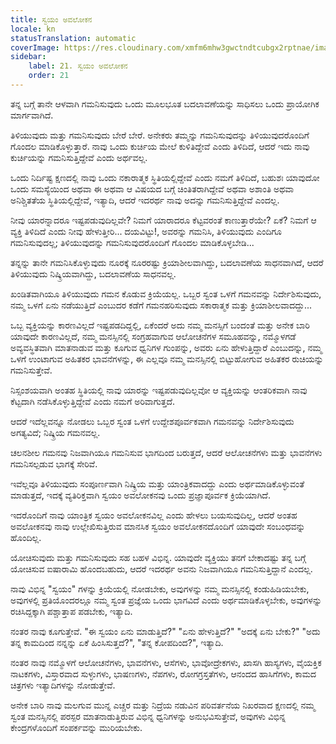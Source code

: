 ```yaml
---
title: ಸ್ವಯಂ ಅವಲೋಕನ
locale: kn
statusTranslation: automatic
coverImage: https://res.cloudinary.com/xmfm6mhw3gwctndtcubgx2rptnae/image/upload/v1740468922/small_cover_tratado_de_psicologia_revolucionaria_a4c0dca4e0.webp
sidebar:
    label: 21. ಸ್ವಯಂ ಅವಲೋಕನ
    order: 21
---
```

ತನ್ನ ಬಗ್ಗೆ ತಾನೇ ಆಳವಾಗಿ ಗಮನಿಸುವುದು ಒಂದು ಮೂಲಭೂತ ಬದಲಾವಣೆಯನ್ನು ಸಾಧಿಸಲು ಒಂದು ಪ್ರಾಯೋಗಿಕ ಮಾರ್ಗವಾಗಿದೆ.

ತಿಳಿಯುವುದು ಮತ್ತು ಗಮನಿಸುವುದು ಬೇರೆ ಬೇರೆ. ಅನೇಕರು ತಮ್ಮನ್ನು ಗಮನಿಸುವುದನ್ನು ತಿಳಿಯುವುದರೊಂದಿಗೆ ಗೊಂದಲ ಮಾಡಿಕೊಳ್ಳುತ್ತಾರೆ. ನಾವು ಒಂದು ಕುರ್ಚಿಯ ಮೇಲೆ ಕುಳಿತಿದ್ದೇವೆ ಎಂದು ತಿಳಿದಿದೆ, ಆದರೆ ಇದು ನಾವು ಕುರ್ಚಿಯನ್ನು ಗಮನಿಸುತ್ತಿದ್ದೇವೆ ಎಂದು ಅರ್ಥವಲ್ಲ.

ಒಂದು ನಿರ್ದಿಷ್ಟ ಕ್ಷಣದಲ್ಲಿ ನಾವು ಒಂದು ನಕಾರಾತ್ಮಕ ಸ್ಥಿತಿಯಲ್ಲಿದ್ದೇವೆ ಎಂದು ನಮಗೆ ತಿಳಿದಿದೆ, ಬಹುಶಃ ಯಾವುದೋ ಒಂದು ಸಮಸ್ಯೆಯಿಂದ ಅಥವಾ ಈ ಅಥವಾ ಆ ವಿಷಯದ ಬಗ್ಗೆ ಚಿಂತಿತರಾಗಿದ್ದೇವೆ ಅಥವಾ ಅಶಾಂತಿ ಅಥವಾ ಅನಿಶ್ಚಿತತೆಯ ಸ್ಥಿತಿಯಲ್ಲಿದ್ದೇವೆ, ಇತ್ಯಾದಿ, ಆದರೆ ಇದರರ್ಥ ನಾವು ಅದನ್ನು ಗಮನಿಸುತ್ತಿದ್ದೇವೆ ಎಂದಲ್ಲ.

ನೀವು ಯಾರನ್ನಾದರೂ ಇಷ್ಟಪಡುವುದಿಲ್ಲವೇ? ನಿಮಗೆ ಯಾರಾದರೂ ಕೆಟ್ಟವರಂತೆ ಕಾಣುತ್ತಾರೆಯೇ? ಏಕೆ? ನಿಮಗೆ ಆ ವ್ಯಕ್ತಿ ತಿಳಿದಿದೆ ಎಂದು ನೀವು ಹೇಳುತ್ತೀರಿ... ದಯವಿಟ್ಟು!, ಅವರನ್ನು ಗಮನಿಸಿ, ತಿಳಿಯುವುದು ಎಂದಿಗೂ ಗಮನಿಸುವುದಲ್ಲ; ತಿಳಿಯುವುದನ್ನು ಗಮನಿಸುವುದರೊಂದಿಗೆ ಗೊಂದಲ ಮಾಡಿಕೊಳ್ಳಬೇಡಿ...

ತನ್ನನ್ನು ತಾನೇ ಗಮನಿಸಿಕೊಳ್ಳುವುದು ನೂರಕ್ಕೆ ನೂರರಷ್ಟು ಕ್ರಿಯಾಶೀಲವಾಗಿದ್ದು, ಬದಲಾವಣೆಯ ಸಾಧನವಾಗಿದೆ, ಆದರೆ ತಿಳಿಯುವುದು ನಿಷ್ಕ್ರಿಯವಾಗಿದ್ದು, ಬದಲಾವಣೆಯ ಸಾಧನವಲ್ಲ.

ಖಂಡಿತವಾಗಿಯೂ ತಿಳಿಯುವುದು ಗಮನ ಕೊಡುವ ಕ್ರಿಯೆಯಲ್ಲ. ಒಬ್ಬರ ಸ್ವಂತ ಒಳಗೆ ಗಮನವನ್ನು ನಿರ್ದೇಶಿಸುವುದು, ನಮ್ಮ ಒಳಗೆ ಏನು ನಡೆಯುತ್ತಿದೆ ಎಂಬುದರ ಕಡೆಗೆ ಗಮನಹರಿಸುವುದು ಸಕಾರಾತ್ಮಕ ಮತ್ತು ಕ್ರಿಯಾಶೀಲವಾದದ್ದು...

ಒಬ್ಬ ವ್ಯಕ್ತಿಯನ್ನು ಕಾರಣವಿಲ್ಲದೆ ಇಷ್ಟಪಡದಿದ್ದಲ್ಲಿ, ಏಕೆಂದರೆ ಅದು ನಮ್ಮ ಮನಸ್ಸಿಗೆ ಬಂದಂತೆ ಮತ್ತು ಅನೇಕ ಬಾರಿ ಯಾವುದೇ ಕಾರಣವಿಲ್ಲದೆ, ನಮ್ಮ ಮನಸ್ಸಿನಲ್ಲಿ ಸಂಗ್ರಹವಾಗುವ ಆಲೋಚನೆಗಳ ಸಮೂಹವನ್ನು, ನಮ್ಮೊಳಗಡೆ ಅವ್ಯವಸ್ಥಿತವಾಗಿ ಮಾತನಾಡುವ ಮತ್ತು ಕೂಗುವ ಧ್ವನಿಗಳ ಗುಂಪನ್ನು, ಅವರು ಏನು ಹೇಳುತ್ತಿದ್ದಾರೆ ಎಂಬುದನ್ನು, ನಮ್ಮ ಒಳಗೆ ಉಂಟಾಗುವ ಅಹಿತಕರ ಭಾವನೆಗಳನ್ನು, ಈ ಎಲ್ಲವೂ ನಮ್ಮ ಮನಸ್ಸಿನಲ್ಲಿ ಬಿಟ್ಟುಹೋಗುವ ಅಹಿತಕರ ರುಚಿಯನ್ನು ಗಮನಿಸುತ್ತೇವೆ.

ನಿಸ್ಸಂಶಯವಾಗಿ ಅಂತಹ ಸ್ಥಿತಿಯಲ್ಲಿ ನಾವು ಯಾರನ್ನು ಇಷ್ಟಪಡುವುದಿಲ್ಲವೋ ಆ ವ್ಯಕ್ತಿಯನ್ನು ಆಂತರಿಕವಾಗಿ ನಾವು ಕೆಟ್ಟದಾಗಿ ನಡೆಸಿಕೊಳ್ಳುತ್ತಿದ್ದೇವೆ ಎಂದು ನಮಗೆ ಅರಿವಾಗುತ್ತದೆ.

ಆದರೆ ಇದೆಲ್ಲವನ್ನೂ ನೋಡಲು ಒಬ್ಬರ ಸ್ವಂತ ಒಳಗೆ ಉದ್ದೇಶಪೂರ್ವಕವಾಗಿ ಗಮನವನ್ನು ನಿರ್ದೇಶಿಸುವುದು ಅಗತ್ಯವಿದೆ; ನಿಷ್ಕ್ರಿಯ ಗಮನವಲ್ಲ.

ಚಲನಶೀಲ ಗಮನವು ನಿಜವಾಗಿಯೂ ಗಮನಿಸುವ ಭಾಗದಿಂದ ಬರುತ್ತದೆ, ಆದರೆ ಆಲೋಚನೆಗಳು ಮತ್ತು ಭಾವನೆಗಳು ಗಮನಿಸಲ್ಪಡುವ ಭಾಗಕ್ಕೆ ಸೇರಿವೆ.

ಇವೆಲ್ಲವೂ ತಿಳಿಯುವುದು ಸಂಪೂರ್ಣವಾಗಿ ನಿಷ್ಕ್ರಿಯ ಮತ್ತು ಯಾಂತ್ರಿಕವಾದದ್ದು ಎಂದು ಅರ್ಥಮಾಡಿಕೊಳ್ಳುವಂತೆ ಮಾಡುತ್ತದೆ, ಇದಕ್ಕೆ ವ್ಯತಿರಿಕ್ತವಾಗಿ ಸ್ವಯಂ ಅವಲೋಕನವು ಒಂದು ಪ್ರಜ್ಞಾಪೂರ್ವಕ ಕ್ರಿಯೆಯಾಗಿದೆ.

ಇದರೊಂದಿಗೆ ನಾವು ಯಾಂತ್ರಿಕ ಸ್ವಯಂ ಅವಲೋಕನವಿಲ್ಲ ಎಂದು ಹೇಳಲು ಬಯಸುವುದಿಲ್ಲ, ಆದರೆ ಅಂತಹ ಅವಲೋಕನವು ನಾವು ಉಲ್ಲೇಖಿಸುತ್ತಿರುವ ಮಾನಸಿಕ ಸ್ವಯಂ ಅವಲೋಕನದೊಂದಿಗೆ ಯಾವುದೇ ಸಂಬಂಧವನ್ನು ಹೊಂದಿಲ್ಲ.

ಯೋಚಿಸುವುದು ಮತ್ತು ಗಮನಿಸುವುದು ಸಹ ಬಹಳ ವಿಭಿನ್ನ. ಯಾವುದೇ ವ್ಯಕ್ತಿಯು ತನಗೆ ಬೇಕಾದಷ್ಟು ತನ್ನ ಬಗ್ಗೆ ಯೋಚಿಸುವ ಐಷಾರಾಮಿ ಹೊಂದಬಹುದು, ಆದರೆ ಇದರರ್ಥ ಅವನು ನಿಜವಾಗಿಯೂ ಗಮನಿಸುತ್ತಿದ್ದಾನೆ ಎಂದಲ್ಲ.

ನಾವು ವಿಭಿನ್ನ "ಸ್ವಯಂ" ಗಳನ್ನು ಕ್ರಿಯೆಯಲ್ಲಿ ನೋಡಬೇಕು, ಅವುಗಳನ್ನು ನಮ್ಮ ಮನಸ್ಸಿನಲ್ಲಿ ಕಂಡುಹಿಡಿಯಬೇಕು, ಅವುಗಳಲ್ಲಿ ಪ್ರತಿಯೊಂದರಲ್ಲೂ ನಮ್ಮ ಸ್ವಂತ ಪ್ರಜ್ಞೆಯ ಒಂದು ಭಾಗವಿದೆ ಎಂದು ಅರ್ಥಮಾಡಿಕೊಳ್ಳಬೇಕು, ಅವುಗಳನ್ನು ರಚಿಸಿದ್ದಕ್ಕಾಗಿ ಪಶ್ಚಾತ್ತಾಪ ಪಡಬೇಕು, ಇತ್ಯಾದಿ.

ನಂತರ ನಾವು ಕೂಗುತ್ತೇವೆ. "ಈ ಸ್ವಯಂ ಏನು ಮಾಡುತ್ತಿದೆ?" "ಏನು ಹೇಳುತ್ತಿದೆ?" "ಅದಕ್ಕೆ ಏನು ಬೇಕು?" "ಅದು ತನ್ನ ಕಾಮದಿಂದ ನನ್ನನ್ನು ಏಕೆ ಹಿಂಸಿಸುತ್ತದೆ?", "ತನ್ನ ಕೋಪದಿಂದ?", ಇತ್ಯಾದಿ.

ನಂತರ ನಾವು ನಮ್ಮೊಳಗೆ ಆಲೋಚನೆಗಳು, ಭಾವನೆಗಳು, ಆಸೆಗಳು, ಭಾವೋದ್ರೇಕಗಳು, ಖಾಸಗಿ ಹಾಸ್ಯಗಳು, ವೈಯಕ್ತಿಕ ನಾಟಕಗಳು, ವಿಸ್ತಾರವಾದ ಸುಳ್ಳುಗಳು, ಭಾಷಣಗಳು, ನೆಪಗಳು, ರೋಗಗ್ರಸ್ತತೆಗಳು, ಆನಂದದ ಹಾಸಿಗೆಗಳು, ಕಾಮದ ಚಿತ್ರಗಳು ಇತ್ಯಾದಿಗಳನ್ನು ನೋಡುತ್ತೇವೆ.

ಅನೇಕ ಬಾರಿ ನಾವು ಮಲಗುವ ಮುನ್ನ ಎಚ್ಚರ ಮತ್ತು ನಿದ್ರೆಯ ನಡುವಿನ ಪರಿವರ್ತನೆಯ ನಿಖರವಾದ ಕ್ಷಣದಲ್ಲಿ ನಮ್ಮ ಸ್ವಂತ ಮನಸ್ಸಿನಲ್ಲಿ ಪರಸ್ಪರ ಮಾತನಾಡುತ್ತಿರುವ ವಿಭಿನ್ನ ಧ್ವನಿಗಳನ್ನು ಅನುಭವಿಸುತ್ತೇವೆ, ಅವುಗಳು ವಿಭಿನ್ನ ಕೇಂದ್ರಗಳೊಂದಿಗೆ ಸಂಪರ್ಕವನ್ನು ಮುರಿಯಬೇಕು.


